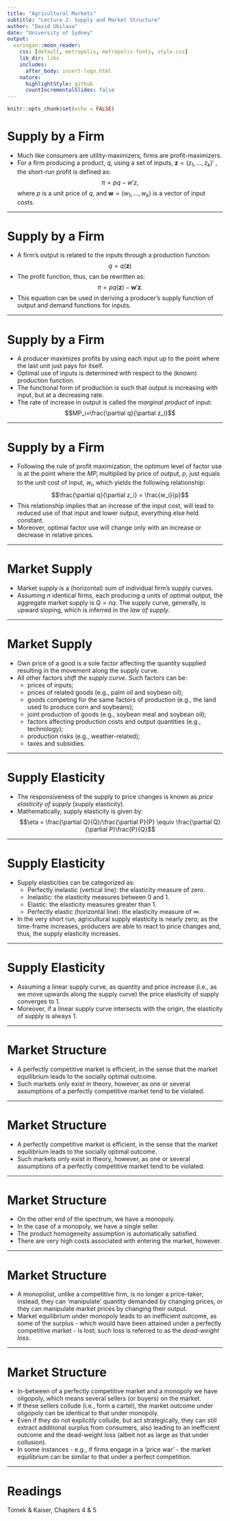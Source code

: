```yaml
---
title: "Agricultural Markets"
subtitle: "Lecture 2: Supply and Market Structure"
author: "David Ubilava"
date: "University of Sydney"
output:
  xaringan::moon_reader:
    css: [default, metropolis, metropolis-fonts, style.css]
    lib_dir: libs
    includes:
      after_body: insert-logo.html
    nature:
      highlightStyle: github
      countIncrementalSlides: false
---
```



```r
knitr::opts_chunk$set(echo = FALSE)
```


# Supply by a Firm

- Much like consumers are utility-maximizers, firms are profit-maximizers. 
- For a firm producing a product, $q$, using a set of inputs, $\mathbf{z}=(z_1,\ldots,z_k)'$ , the short-run profit is defined as: $$\pi = pq-w'z,$$ where $p$ is a unit price of $q$, and $\mathbf{w}=(w_1,\ldots,w_k)$ is a vector of input costs.

---


# Supply by a Firm

- A firm's output is related to the inputs through a production function: $$q = q(\mathbf{z})$$
- The profit function, thus, can be rewritten as: $$\pi = pq(\mathbf{z})-\mathbf{w}'\mathbf{z}.$$ 
- This equation can be used in deriving a producer's supply function of output and demand functions for inputs. 
<!-- The relevant supply function depends on the form of the production function, hence the form of the cost functions. -->


---


# Supply by a Firm

- A producer maximizes profits by using each input up to the point where the last unit just pays for itself. 
- Optimal use of inputs is determined with respect to the (known) production function. 
- The functional form of production is such that output is increasing with input, but at a decreasing rate. 
- The rate of increase in output is called the *marginal product* of input: $$MP_i=\frac{\partial q}{\partial z_i}$$

---


# Supply by a Firm

- Following the rule of profit maximization, the optimum level of factor use is at the point where the $MP_i$ multiplied by price of output, $p$, just equals to the unit cost of input, $w_i$, which yields the following relationship:$$\frac{\partial q}{\partial z_i} = \frac{w_i}{p}$$
- This relationship implies that an increase of the input cost, will lead to reduced use of that input and lower output, everything else held constant. 
- Moreover, optimal factor use will change only with an increase or decrease in relative prices.

---


# Market Supply

- Market supply is a (horizontal) sum of individual firm's supply curves. 
- Assuming $n$ identical firms, each producing $q$ units of optimal output, the aggregate market supply is $Q = nq$. The supply curve, generally, is upward sloping, which is inferred in the *law of supply*. 

---


# Market Supply

- Own price of a good is a sole factor affecting the quantity supplied resulting in the movement along the supply curve. 
- All other factors *shift the supply curve*. Such factors can be: 
  * prices of inputs; 
  * prices of related goods (e.g., palm oil and soybean oil); 
  * goods competing for the same factors of production (e.g., the land used to produce corn and soybeans); 
  * joint production of goods (e.g., soybean meal and soybean oil); 
  * factors affecting production costs and output quantities (e.g., technology); 
  * production risks (e.g., weather-related); 
  * taxes and subsidies.

---


# Supply Elasticity

- The responsiveness of the supply to price changes is known as *price elasticity of supply* (supply elasticity). 
- Mathematically, supply elasticity is given by: $$\eta = \frac{\partial Q}{Q}/\frac{\partial P}{P} \equiv \frac{\partial Q}{\partial P}\frac{P}{Q}$$

---


# Supply Elasticity

- Supply elasticities can be categorized as:
  * Perfectly inelastic (vertical line): the elasticity measure of zero. 
  * Inelastic: the elasticity measures between $0$ and $1$. 
  * Elastic: the elasticity measures greater than $1$. 
  * Perfectly elastic (horizontal line): the elasticity measure of $\infty$.
- In the very short run, agricultural supply elasticity is nearly zero; as the time-frame increases, producers are able to react to price changes and, thus, the supply elasticity increases.

---


# Supply Elasticity

- Assuming a linear supply curve, as quantity and price increase (i.e., as we move upwards along the supply curve) the price elasticity of supply converges to $1$. 
- Moreover, if a linear supply curve intersects with the origin, the elasticity of supply is always $1$.

---


# Market Structure

- A perfectly competitive market is efficient, in the sense that the market equilibrium leads to the socially optimal outcome. 
- Such markets only exist in theory, however, as one or several assumptions of a perfectly competitive market tend to be violated. 

---


# Market Structure

- A perfectly competitive market is efficient, in the sense that the market equilibrium leads to the socially optimal outcome. 
- Such markets only exist in theory, however, as one or several assumptions of a perfectly competitive market tend to be violated. 

---


# Market Structure

- On the other end of the spectrum, we have a monopoly. 
- In the case of a monopoly, we have a single seller. 
- The product homogeneity assumption is automatically satisfied. 
- There are very high costs associated with entering the market, however.

---


# Market Structure

- A monopolist, unlike a competitive firm, is no longer a price-taker; instead, they can 'manipulate' quantity demanded by changing prices, or they can manipulate market prices by changing their output. 
- Market equilibrium under monopoly leads to an inefficient outcome, as some of the surplus - which would have been attained under a perfectly competitive market - is lost; such loss is referred to as the *dead-weight loss*.

---


# Market Structure

- In-between of a perfectly competitive market and a monopoly we have oligopoly, which means several sellers (or buyers) on the market. 
- If these sellers collude (i.e., form a cartel), the market outcome under oligopoly can be identical to that under monopoly. 
- Even if they do not explicitly collude, but act strategically, they can still extract additional surplus from consumers, also leading to an inefficient outcome and the dead-weight loss (albeit not as large as that under collusion). 
- In some instances - e.g., if firms engage in a 'price war' - the market equilibrium can be similar to that under a perfect competition.

---


# Readings

Tomek & Kaiser, Chapters 4 & 5

